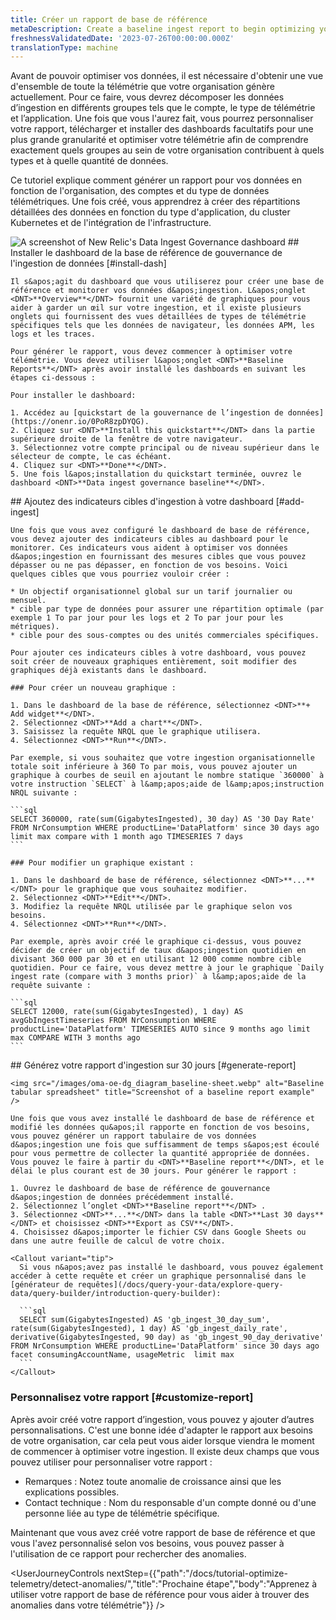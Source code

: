 ```yaml
---
title: Créer un rapport de base de référence
metaDescription: Create a baseline ingest report to begin optimizing your data.
freshnessValidatedDate: '2023-07-26T00:00:00.000Z'
translationType: machine
---
```


Avant de pouvoir optimiser vos données, il est nécessaire d&apos;obtenir une vue d&apos;ensemble de toute la télémétrie que votre organisation génère actuellement. Pour ce faire, vous devrez décomposer les données d’ingestion en différents groupes tels que le compte, le type de télémétrie et l’application. Une fois que vous l&apos;aurez fait, vous pourrez personnaliser votre rapport, télécharger et installer des dashboards facultatifs pour une plus grande granularité et optimiser votre télémétrie afin de comprendre exactement quels groupes au sein de votre organisation contribuent à quels types et à quelle quantité de données.

Ce tutoriel explique comment générer un rapport pour vos données en fonction de l&apos;organisation, des comptes et du type de données télémétriques. Une fois créé, vous apprendrez à créer des répartitions détaillées des données en fonction du type d&apos;application, du cluster Kubernetes et de l&apos;intégration de l&apos;infrastructure.

<img title="Data Ingest Dash" alt="A screenshot of New Relic's Data Ingest Governance dashboard" src="/images/dashboards_screenshot-crop_data-ingest-gov-dashboard.webp" />

<Steps>
  <Step>
    ## Installer le dashboard de la base de référence de gouvernance de l&apos;ingestion de données [#install-dash]

    Il s&apos;agit du dashboard que vous utiliserez pour créer une base de référence et monitorer vos données d&apos;ingestion. L&apos;onglet <DNT>**Overview**</DNT> fournit une variété de graphiques pour vous aider à garder un œil sur votre ingestion, et il existe plusieurs onglets qui fournissent des vues détaillées de types de télémétrie spécifiques tels que les données de navigateur, les données APM, les logs et les traces.

    Pour générer le rapport, vous devez commencer à optimiser votre télémétrie. Vous devez utiliser l&apos;onglet <DNT>**Baseline Reports**</DNT> après avoir installé les dashboards en suivant les étapes ci-dessous :

    Pour installer le dashboard:

    1. Accédez au [quickstart de la gouvernance de l’ingestion de données](https://onenr.io/0PoR8zpDYQG).
    2. Cliquez sur <DNT>**Install this quickstart**</DNT> dans la partie supérieure droite de la fenêtre de votre navigateur.
    3. Sélectionnez votre compte principal ou de niveau supérieur dans le sélecteur de compte, le cas échéant.
    4. Cliquez sur <DNT>**Done**</DNT>.
    5. Une fois l&apos;installation du quickstart terminée, ouvrez le dashboard <DNT>**Data ingest governance baseline**</DNT>.
  </Step>

  <Step>
    ## Ajoutez des indicateurs cibles d&apos;ingestion à votre dashboard [#add-ingest]

    Une fois que vous avez configuré le dashboard de base de référence, vous devez ajouter des indicateurs cibles au dashboard pour le monitorer. Ces indicateurs vous aident à optimiser vos données d&apos;ingestion en fournissant des mesures cibles que vous pouvez dépasser ou ne pas dépasser, en fonction de vos besoins. Voici quelques cibles que vous pourriez vouloir créer :

    * Un objectif organisationnel global sur un tarif journalier ou mensuel.
    * cible par type de données pour assurer une répartition optimale (par exemple 1 To par jour pour les logs et 2 To par jour pour les métriques).
    * cible pour des sous-comptes ou des unités commerciales spécifiques.

    Pour ajouter ces indicateurs cibles à votre dashboard, vous pouvez soit créer de nouveaux graphiques entièrement, soit modifier des graphiques déjà existants dans le dashboard.

    ### Pour créer un nouveau graphique :

    1. Dans le dashboard de la base de référence, sélectionnez <DNT>**+ Add widget**</DNT>.
    2. Sélectionnez <DNT>**Add a chart**</DNT>.
    3. Saisissez la requête NRQL que le graphique utilisera.
    4. Sélectionnez <DNT>**Run**</DNT>.

    Par exemple, si vous souhaitez que votre ingestion organisationnelle totale soit inférieure à 360 To par mois, vous pouvez ajouter un graphique à courbes de seuil en ajoutant le nombre statique `360000` à votre instruction `SELECT` à l&amp;apos;aide de l&amp;apos;instruction NRQL suivante :

    ```sql
    SELECT 360000, rate(sum(GigabytesIngested), 30 day) AS '30 Day Rate' FROM NrConsumption WHERE productLine='DataPlatform' since 30 days ago limit max compare with 1 month ago TIMESERIES 7 days
    ```

    ### Pour modifier un graphique existant :

    1. Dans le dashboard de base de référence, sélectionnez <DNT>**...**</DNT> pour le graphique que vous souhaitez modifier.
    2. Sélectionnez <DNT>**Edit**</DNT>.
    3. Modifiez la requête NRQL utilisée par le graphique selon vos besoins.
    4. Sélectionnez <DNT>**Run**</DNT>.

    Par exemple, après avoir créé le graphique ci-dessus, vous pouvez décider de créer un objectif de taux d&apos;ingestion quotidien en divisant 360 000 par 30 et en utilisant 12 000 comme nombre cible quotidien. Pour ce faire, vous devez mettre à jour le graphique `Daily ingest rate (compare with 3 months prior)` à l&amp;apos;aide de la requête suivante :

    ```sql
    SELECT 12000, rate(sum(GigabytesIngested), 1 day) AS avgGbIngestTimeseries FROM NrConsumption WHERE productLine='DataPlatform' TIMESERIES AUTO since 9 months ago limit max COMPARE WITH 3 months ago
    ```
  </Step>

  <Step>
    ## Générez votre rapport d&apos;ingestion sur 30 jours [#generate-report]

    <img src="/images/oma-oe-dg_diagram_baseline-sheet.webp" alt="Baseline tabular spreadsheet" title="Screenshot of a baseline report example" />

    Une fois que vous avez installé le dashboard de base de référence et modifié les données qu&apos;il rapporte en fonction de vos besoins, vous pouvez générer un rapport tabulaire de vos données d&apos;ingestion une fois que suffisamment de temps s&apos;est écoulé pour vous permettre de collecter la quantité appropriée de données. Vous pouvez le faire à partir du <DNT>**Baseline report**</DNT>, et le délai le plus courant est de 30 jours. Pour générer le rapport :

    1. Ouvrez le dashboard de base de référence de gouvernance d&apos;ingestion de données précédemment installé.
    2. Sélectionnez l’onglet <DNT>**Baseline report**</DNT> .
    3. Sélectionnez <DNT>**...**</DNT> dans la table <DNT>**Last 30 days**</DNT> et choisissez <DNT>**Export as CSV**</DNT>.
    4. Choisissez d&apos;importer le fichier CSV dans Google Sheets ou dans une autre feuille de calcul de votre choix.

    <Callout variant="tip">
      Si vous n&apos;avez pas installé le dashboard, vous pouvez également accéder à cette requête et créer un graphique personnalisé dans le [générateur de requêtes](/docs/query-your-data/explore-query-data/query-builder/introduction-query-builder):

      ```sql
      SELECT sum(GigabytesIngested) AS 'gb_ingest_30_day_sum', rate(sum(GigabytesIngested), 1 day) AS 'gb_ingest_daily_rate', derivative(GigabytesIngested, 90 day) as 'gb_ingest_90_day_derivative' FROM NrConsumption WHERE productLine='DataPlatform' since 30 days ago facet consumingAccountName, usageMetric  limit max
      ```
    </Callout>
  </Step>
</Steps>

### Personnalisez votre rapport [#customize-report]

Après avoir créé votre rapport d’ingestion, vous pouvez y ajouter d’autres personnalisations. C&apos;est une bonne idée d&apos;adapter le rapport aux besoins de votre organisation, car cela peut vous aider lorsque viendra le moment de commencer à optimiser votre ingestion. Il existe deux champs que vous pouvez utiliser pour personnaliser votre rapport :

* Remarques : Notez toute anomalie de croissance ainsi que les explications possibles.
* Contact technique : Nom du responsable d&apos;un compte donné ou d&apos;une personne liée au type de télémétrie spécifique.

Maintenant que vous avez créé votre rapport de base de référence et que vous l&apos;avez personnalisé selon vos besoins, vous pouvez passer à l&apos;utilisation de ce rapport pour rechercher des anomalies.

<UserJourneyControls nextStep={{"path":"/docs/tutorial-optimize-telemetry/detect-anomalies/","title":"Prochaine étape","body":"Apprenez à utiliser votre rapport de base de référence pour vous aider à trouver des anomalies dans votre télémétrie"}} />